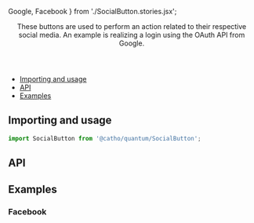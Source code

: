   Google,
  Facebook
} from './SocialButton.stories.jsx';

<Meta title="Button/Social" component={SocialButton}  />

<Header title="Social Button">
    These buttons are used to perform an action related to their
    respective social media. An example is realizing a login using the OAuth 
    API from Google.
</Header>

- [Importing and usage](#importing)
- [API](#api)
- [Examples](#examples)

## <a id="importing"></a>Importing and usage

```js
import SocialButton from '@catho/quantum/SocialButton';
```

<Canvas>
  <Story of={Google}/>
</Canvas>

## <a id="api"></a>API

<ArgsTable of={SocialButton} />

## <a id="examples"></a>Examples

### Facebook

<Canvas>
  <Story of={Facebook}/>
</Canvas>